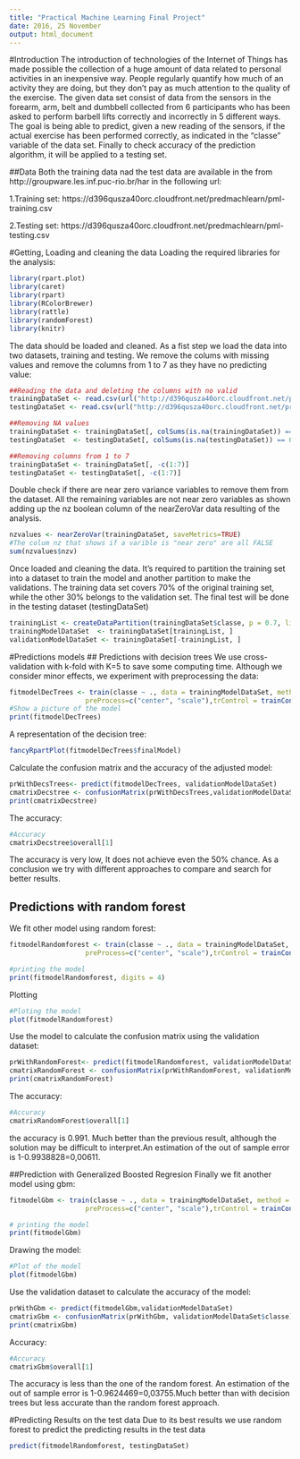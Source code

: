 ---
title: "Practical Machine Learning Final Project"
date: 2016, 25 November 
output: html_document
---
#Introduction 
The introduction of technologies of the Internet of Things has made possible the collection of a huge amount of data related to personal activities in an inexpensive way. People regularly quantify how much of an activity they are doing, but they don't pay as much attention to the quality of the exercise. The given data set consist of data from the sensors in the forearm, arm, belt and dumbbell collected from 6 participants who has been asked to perform barbell lifts correctly and incorrectly in 5 different ways. The goal is being able to predict, given a new reading of the sensors, if the actual exercise has been performed correctly, as indicated in the "classe" variable of  the data set. Finally to check accuracy of the prediction algorithm,  it will be applied to a testing set. 

##Data
Both the training data nad the test data are available in the from   http://groupware.les.inf.puc-rio.br/har in the following url:

1.Training set: https://d396qusza40orc.cloudfront.net/predmachlearn/pml-training.csv

2.Testing set: https://d396qusza40orc.cloudfront.net/predmachlearn/pml-testing.csv

#Getting, Loading and cleaning the data
Loading the required libraries for the analysis:
```{r echo=TRUE,comment="",message=FALSE}
library(rpart.plot)
library(caret)
library(rpart)
library(RColorBrewer)
library(rattle)
library(randomForest)
library(knitr)
```

The data should be loaded and cleaned. As a fist step we load the data into two datasets, training and testing. We remove the colums with missing values and remove the columns from 1 to 7 as they have no predicting value:
```{r, echo=TRUE, comment="", message=FALSE}
##Reading the data and deleting the columns with no valid
trainingDataSet <- read.csv(url("http://d396qusza40orc.cloudfront.net/predmachlearn/pml-training.csv"), na.strings=c("NA","#DIV/0!",""))
testingDataSet <- read.csv(url("http://d396qusza40orc.cloudfront.net/predmachlearn/pml-testing.csv"), na.strings=c("NA","#DIV/0!",""))

##Removing NA values
trainingDataSet <- trainingDataSet[, colSums(is.na(trainingDataSet)) == 0]
testingDataSet  <- testingDataSet[, colSums(is.na(testingDataSet)) == 0]

##Removing columns from 1 to 7 
trainingDataSet <- trainingDataSet[, -c(1:7)]
testingDataSet <- testingDataSet[, -c(1:7)]
```
Double check if there are near zero variance variables to remove them from the dataset. All the remaining variables are not near zero variables as shown adding up the nz boolean column of the nearZeroVar data resulting of the analysis.
```{r, echo=TRUE, comment=FALSE, message=""}
nzvalues <- nearZeroVar(trainingDataSet, saveMetrics=TRUE)
#The colum nz that shows if a varible is "near zero" are all FALSE
sum(nzvalues$nzv)
```

Once loaded and cleaning the data. It's required to partition the training set into a dataset to train the model and another partition to make the validations. The training data set covers 70% of the original training set, while the other 30% belongs to the validation set. The final test will be done in the testing dataset (testingDataSet)
```{r, echo=TRUE,comment="",message=FALSE}
trainingList <- createDataPartition(trainingDataSet$classe, p = 0.7, list = FALSE)
trainingModelDataSet  <- trainingDataSet[trainingList, ]
validationModelDataSet <- trainingDataSet[-trainingList, ]
```

#Predictions models
## Predictions with decision trees
We use cross-validation with k-fold with K=5 to save some computing time. Although we consider minor effects, we experiment with preprocessing the data:
```{r, echo=TRUE,eval=TRUE,comment="",message=FALSE}
fitmodelDecTrees <- train(classe ~ ., data = trainingModelDataSet, method = "rpart", 
                   preProcess=c("center", "scale"),trControl = trainControl(method ="cv", number = 5))
#Show a picture of the model
print(fitmodelDecTrees)
```

A representation of the decision tree:
```{r, echo=TRUE }
fancyRpartPlot(fitmodelDecTrees$finalModel)
```

Calculate the confusion matrix and the accuracy of the adjusted model:
```{r, echo=TRUE, eval=TRUE,comment="",message=FALSE}
prWithDecsTrees<- predict(fitmodelDecTrees, validationModelDataSet)
cmatrixDecstree <- confusionMatrix(prWithDecsTrees,validationModelDataSet$classe)
print(cmatrixDecstree)
```

The accuracy:
```{r,echo=TRUE}
#Accuracy 
cmatrixDecstree$overall[1]
```
The accuracy is very low, It does not achieve even the 50% chance. As a conclusion we try with different approaches to compare and search for better results. 

## Predictions with random forest
We fit other model using random forest:
```{r, echo=TRUE, eval=TRUE,comment=""}
fitmodelRandomforest <- train(classe ~ ., data = trainingModelDataSet, method = "rf", 
                   preProcess=c("center", "scale"),trControl = trainControl(method ="cv", number =5))

#printing the model
print(fitmodelRandomforest, digits = 4)
```

Plotting 
```{r, echo=TRUE, comment=""}
#Ploting the model
plot(fitmodelRandomforest)
```

Use the model to calculate the confusion matrix using the validation dataset:
```{r, echo=TRUE, eval=TRUE,comment=""}
prWithRandomForest<- predict(fitmodelRandomforest, validationModelDataSet)
cmatrixRandomForest <- confusionMatrix(prWithRandomForest, validationModelDataSet$classe)
print(cmatrixRandomForest)
```

The accuracy:
```{r, echo=TRUE, eval=TRUE,comment=""}
#Accuracy 
cmatrixRandomForest$overall[1]
```
the accuracy is 0.991. Much better than the previous result, although the solution may be difficult to interpret.An estimation of the out of sample error is 1-0.9938828=0,00611.

##Prediction with Generalized Boosted Regresion
Finally we fit another model using gbm:
```{r, echo=FALSE, eval=TRUE,comment="",message=FALSE,warning=FALSE,error=FALSE,results='hide' }
fitmodelGbm <- train(classe ~ ., data = trainingModelDataSet, method = "gbm", 
                   preProcess=c("center", "scale"),trControl = trainControl(method ="cv", number = 5))

# printing the model
print(fitmodelGbm)
```

Drawing the model:
```{r, echo=TRUE, eval=TRUE,comment="",message=FALSE}
#Plot of the model
plot(fitmodelGbm)
```

Use the validation dataset to calculate the accuracy of the model:
```{r, echo=TRUE, eval=TRUE,comment="",message=FALSE}
prWithGbm <- predict(fitmodelGbm,validationModelDataSet)
cmatrixGbm <- confusionMatrix(prWithGbm, validationModelDataSet$classe)
print(cmatrixGbm)
```

Accuracy:
```{r, echo=TRUE, eval=TRUE,comment="",message=FALSE}
#Accuracy 
cmatrixGbm$overall[1]
```
The accuracy is less than the one of the random forest. An estimation of the out of sample error is 1-0.9624469=0,03755.Much better than with decision trees but less accurate than the random forest approach. 

#Predicting Results on the test data
Due to its best results we use random forest to predict the predicting results in the test data
```{r, echo=TRUE, eval=TRUE,comment="",message=FALSE}
predict(fitmodelRandomforest, testingDataSet)
```
